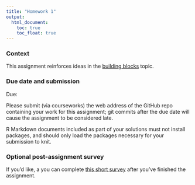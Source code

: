 ```yaml
---
title: "Homework 1"
output:
  html_document: 
    toc: true
    toc_float: true
---
```


### Context

This assignment reinforces ideas in the [building blocks](topic_building_blocks.html) topic. 

### Due date and submission

Due: 

Please submit (via courseworks) the web address of the GitHub repo containing your work for this assignment; git commits after the due date will cause the assignment to be considered late.

R Markdown documents included as part of your solutions must not install packages, and should only load the packages necessary for your submission to knit. 



### Optional post-assignment survey

If you'd like, a you can complete [this short survey](https://docs.google.com/forms/d/e/1FAIpQLSd-Gbt30RuKq3-FzzXSRKLaYqU3kqS1KVnfO7lH_6EkhcVB-A/viewform?usp=sf_link) after you've finished the assignment.

